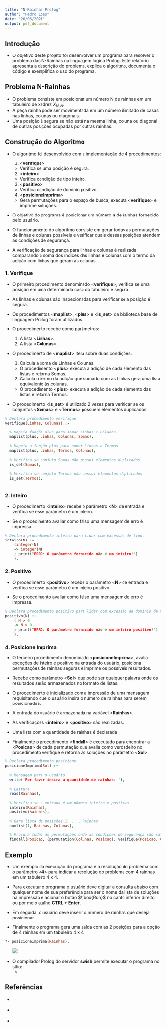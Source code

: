 ```yaml
---
title: "N-Rainhas Prolog"
author: "Pedro Loes"
date: "26/06/2021"
output: pdf_document
---
```



## __Introdução__

* O objetivo deste projeto foi desenvolver um programa para resolver o problema das N-Rainhas na linguagem lógica Prolog. Este relatório apresenta a descrição do problema, explica o algoritmo, documenta o código e exemplifica o uso do programa.

## __Problema N-Rainhas__

* O problema consiste em posicionar um número N de rainhas em um tabuleiro de xadrez $X_{N,N}$. 
* A peça rainha pode ser movimentada em um número ilimitado de casas nas linhas, colunas ou diagonais.
* Uma posição é segura se não está na mesma linha, coluna ou diagonal de outras posições ocupadas por outras rainhas.

## __Construção do Algoritmo__

* O algoritmo foi desenvolvido com a implementação de 4 procedimentos:
  1. <__verifique__>
    + Verifica se uma posição é segura.
  2. <__inteiro__>
    + Verifica condição de tipo inteiro.
  3. <__positivo__>
    + Verifica condição de domínio positivo.
  4. <__posicioneImprima__>
    + Gera permutações para o espaço de busca, executa <__verifique__> e imprime soluções.
  
    
* O objetivo do programa é posicionar um número __n__ de rainhas fornecido pelo usuário.

* O funcionamento do algoritmo consiste em gerar todas as permutações de linhas e colunas possíveis e verificar quais dessas posições atendem as condições de segurança. 

* A verificação de segurança para linhas e colunas é realizada comparando a soma dos índices das linhas e colunas com o termo da adição com linhas que geram as colunas.

### __1. Verifique__

* O primeiro procedimento denominado <__verifique__>, verifica se uma posição em uma determinada casa do tabuleiro é segura.

* As linhas e colunas são inspecionadas para verificar se a posição é segura.

* Os procedimentos <__maplist__>, <__plus__> e <__is_set__> da biblioteca base de linguagem Prolog foram utilizados. 

* O procedimento recebe como parâmetros:
  1. A lista <__Linhas__>.
  2. A lista <__Colunas__>.

* O procedimento de <__maplist__> itera sobre duas condições:
  1. Calcula a soma de Linhas e Colunas.
    + O procedimento <__plus__> executa a adição de cada elemento das listas e retorna Somas.
  2. Calcula o termo da adição que somado com as Linhas gera uma lista equivalente às colunas.
    + O procedimento <__plus__> executa a adição de cada elemento das listas e retorna Termos.
    
* O procedimento <__is_set__> é utilizado 2 vezes para verificar se os conjuntos <__Somas__> e <__Termos__> possuem elementos duplicados.

```prolog

% Declara procedimento verifique 
verifique(Linhas, Colunas) :-
  
  % Mapeia função plus para somar Linhas e Colunas  
  maplist(plus, Linhas, Colunas, Somas),
    
  % Mapeia a função plus para somar Linhas e Termos
  maplist(plus, Linhas, Termos, Colunas),
    
  % Verifica se conjuto Somas não possui elementos duplicados  
  is_set(Somas),
    
  % Verifica se conjuto Termos não possui elementos duplicados  
  is_set(Termos).
  
```

### __2. Inteiro__

* O procedimento <__inteiro__> recebe o parâmetro <__N__> de entrada e verifica se esse parâmetro é um inteiro.

* Se o procedimento avaliar como falso uma mensagem de erro é impressa.


```prolog

% Declara procedimento inteiro para lidar com excessão de tipo.
inteiro(N) :-
    (integer(N)
    -> integer(N)
    ; print("ERRO: O parâmetro fornecido não é um inteiro!")
    ).

```

### __2. Positivo__

* O procedimento <__positivo__> recebe o parâmetro <__N__> de entrada e verifica se esse parâmetro é um inteiro positivo.

* Se o procedimento avaliar como falso uma mensagem de erro é impressa.

```prolog

% Declara procedimento positivo para lidar com excessão de domínio da veriável.
positivo(N) :-
    ( N > 0
    -> N > 0 
    ; print("ERRO: O parâmetro fornecido não é um inteiro positivo!")
    ).

```

### __4. Posicione Imprima__

* O terceiro procedimento denominado <__posicioneImprima__>, avalia exceções de inteiro e positivo na entrada do usuário, posiciona permutações de rainhas seguras e imprime os possíveis resultados.

* Recebe como parâmetro <__Sol__> que pode ser qualquer palavra onde os resultados serão armazenados no formato de listas.

* O procedimento é inicializado com a impressão de uma mensagem requisitando que o usuário insira o número de rainhas para serem posicionadas.

* A entrada do usuário é armazenada na variável <__Rainhas__>.

* As verificações <__inteiro__> e <__positivo__> são realizadas.

* Uma lista com a quantidade de rainhas é declarada

* Finalmente o procedimento <__findall__> é executado para encontrar a <__Posicao__> de cada permutação que avalia como verdadeiro no procedimento verifique e retorna as soluções no parâmetro <__Sol__>.

```prolog

% Declara procedimento posicione
posicioneImprima(Sol) :-
  
  % Mensagem para o usuário  
  write('Por favor insira a quantidade de rainhas: '),
    
  % Leitura
  read(Rainhas),  
    
  % Verifica se a entrada é um número inteiro e positivo  
  inteiro(Rainhas),
  positivo(Rainhas),
    
  % Gera lista de posições 1, ..., Rainhas  
  numlist(1, Rainhas, Colunas),

  % Procura todas as permutações onde as condições de segurança são satisfeitas 
  findall(Posicao, (permutation(Colunas, Posicao), verifique(Posicao, Colunas)), Sol).

```


## __Exemplo__

* Um exemplo da execução do programa é a resolução do problema com o parâmetro <__4__> para indicar a resolução do problema com 4 rainhas em um tabuleiro 4 x 4.

* Para executar o programa o usuário deve digitar a consulta abaixo com qualquer nome de sua preferência para ser o nome da lista de soluções na impressão e acionar o botão $\fbox{Run}$ no canto inferior direito ou por meio atalho __CTRL + Enter__.

* Em seguida, o usuário deve inserir o número de rainhas que deseja posicionar.

* Finalmente o programa gera uma saída com as 2 posições para a opção de 4 rainhas em um tabuleiro 4 x 4.


```prolog

?- posicioneImprima(Rainhas).

```

&nbsp;&nbsp;&nbsp;&nbsp;&nbsp;
![](imagens/sol_prolog.png)

* O compilador Prolog do servidor __swish__  permite executar o programa no sítio:
  * [\textcolor{blue}{https://swish.swi-prolog.org}](https://swish.swi-prolog.org/p/NRainhas.pl)


## Referências

* [\textcolor{blue}{https://swi-prolog-reference}](https://swi-prolog.discourse.group/t/useful-prolog-references/1089)

* [\textcolor{blue}{https://www.tutorialspoint.com/prolog/}](https://www.tutorialspoint.com/prolog/)

* [\textcolor{blue}{You Tube}](https://www.youtube.com/watch?v=SykxWpFwMGs)


